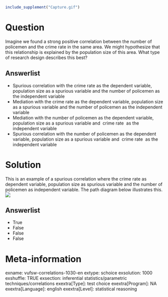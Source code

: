 ```r
include_supplement("Capture.gif")
```

Question
========
Imagine we found a strong positive correlation between the number of
policemen and the crime rate in the same area. We might hypothesize that
this relationship is explained by the population size of this area. What
type of research design describes this best?

Answerlist
----------
* Spurious correlation with the crime rate as the dependent variable,
  population size as a spurious variable and the number of policemen as
  the independent variable
* Mediation with the crime rate as the dependent variable, population size
  as a spurious variable and the number of policemen as the independent
  variable
* Mediation with the number of policemen as the dependent variable,
  population size as a spurious variable and  crime rate  as the
  independent variable
* Spurious correlation with the number of policemen as the dependent
  variable, population size as a spurious variable and  crime rate  as the
  independent variable

Solution
========





This is an example of a spurious correlation where the crime rate as
dependent variable, population size as spurious variable and the number
of policemen as independent variable. The path diagram below illustrates
this.  
![](Capture.gif)



Answerlist
----------
* True
* False
* False
* False

Meta-information
================
exname: vufsw-correlations-1030-en
extype: schoice
exsolution: 1000
exshuffle: TRUE
exsection: inferential statistics/parametric techniques/correlations
exextra[Type]: test choice
exextra[Program]: NA
exextra[Language]: english
exextra[Level]: statistical reasoning

